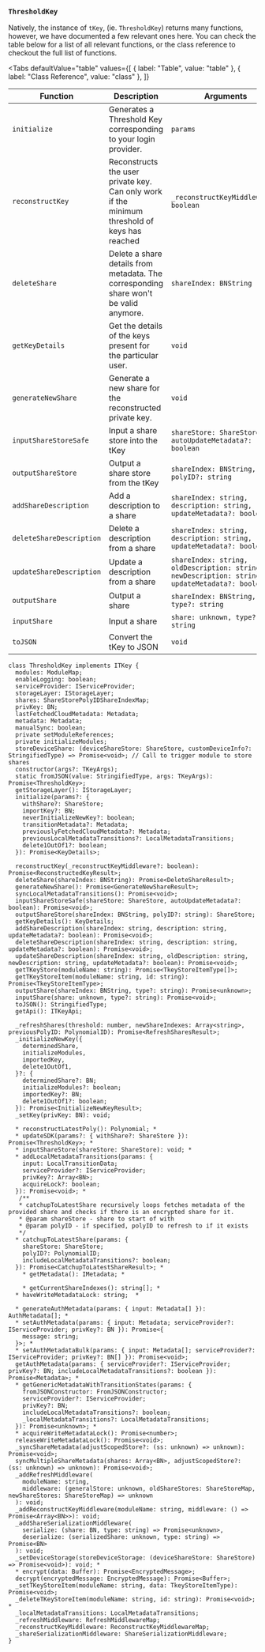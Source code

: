 
### `ThresholdKey`

Natively, the instance of `tKey`, (ie. `ThresholdKey`) returns many functions, however, we have documented a few relevant ones here. You can check the
table below for a list of all relevant functions, or the class reference to checkout the full list of functions.

<Tabs
  defaultValue="table"
  values={[
    { label: "Table", value: "table" },
    { label: "Class Reference", value: "class" },
  ]}
>

<TabItem value="table">

| Function                 | Description                                                                                   | Arguments                                                                                      | Return                   |
| ------------------------ | --------------------------------------------------------------------------------------------- | ---------------------------------------------------------------------------------------------- | ------------------------ |
| `initialize`             | Generates a Threshold Key corresponding to your login provider.                               | `params`                                                                                       | `KeyDetails`             |
| `reconstructKey`         | Reconstructs the user private key. Can only work if the minimum threshold of keys has reached | `_reconstructKeyMiddleware?: boolean`                                                          | `ReconstructedKeyResult` |
| `deleteShare`            | Delete a share details from metadata. The corresponding share won't be valid anymore.         | `shareIndex: BNString`                                                                         | `DeleteShareResult`      |
| `getKeyDetails`          | Get the details of the keys present for the particular user.                                  | `void`                                                                                         | `KeyDetails`             |
| `generateNewShare`       | Generate a new share for the reconstructed private key.                                       | `void`                                                                                         | `GenerateNewShareResult` |
| `inputShareStoreSafe`    | Input a share store into the tKey                                                             | `shareStore: ShareStore, autoUpdateMetadata?: boolean`                                         | `void`                   |
| `outputShareStore`       | Output a share store from the tKey                                                            | `shareIndex: BNString, polyID?: string`                                                        | `ShareStore`             |
| `addShareDescription`    | Add a description to a share                                                                  | `shareIndex: string, description: string, updateMetadata?: boolean`                            | `void`                   |
| `deleteShareDescription` | Delete a description from a share                                                             | `shareIndex: string, description: string, updateMetadata?: boolean`                            | `void`                   |
| `updateShareDescription` | Update a description from a share                                                             | `shareIndex: string, oldDescription: string, newDescription: string, updateMetadata?: boolean` | `void`                   |
| `outputShare`            | Output a share                                                                                | `shareIndex: BNString, type?: string`                                                          | `unknown`                |
| `inputShare`             | Input a share                                                                                 | `share: unknown, type?: string`                                                                | `void`                   |
| `toJSON`                 | Convert the tKey to JSON                                                                      | `void`                                                                                         | `StringifiedType`        |

</TabItem>

<TabItem value="class">

```tsx
class ThresholdKey implements ITKey {
  modules: ModuleMap;
  enableLogging: boolean;
  serviceProvider: IServiceProvider;
  storageLayer: IStorageLayer;
  shares: ShareStorePolyIDShareIndexMap;
  privKey: BN;
  lastFetchedCloudMetadata: Metadata;
  metadata: Metadata;
  manualSync: boolean;
  private setModuleReferences;
  private initializeModules;
  storeDeviceShare: (deviceShareStore: ShareStore, customDeviceInfo?: StringifiedType) => Promise<void>; // Call to trigger module to store shares
  constructor(args?: TKeyArgs);
  static fromJSON(value: StringifiedType, args: TKeyArgs): Promise<ThresholdKey>;
  getStorageLayer(): IStorageLayer;
  initialize(params?: {
    withShare?: ShareStore;
    importKey?: BN;
    neverInitializeNewKey?: boolean;
    transitionMetadata?: Metadata;
    previouslyFetchedCloudMetadata?: Metadata;
    previousLocalMetadataTransitions?: LocalMetadataTransitions;
    delete1OutOf1?: boolean;
  }): Promise<KeyDetails>;

  reconstructKey(_reconstructKeyMiddleware?: boolean): Promise<ReconstructedKeyResult>;
  deleteShare(shareIndex: BNString): Promise<DeleteShareResult>;
  generateNewShare(): Promise<GenerateNewShareResult>;
  syncLocalMetadataTransitions(): Promise<void>;
  inputShareStoreSafe(shareStore: ShareStore, autoUpdateMetadata?: boolean): Promise<void>;
  outputShareStore(shareIndex: BNString, polyID?: string): ShareStore;
  getKeyDetails(): KeyDetails;
  addShareDescription(shareIndex: string, description: string, updateMetadata?: boolean): Promise<void>;
  deleteShareDescription(shareIndex: string, description: string, updateMetadata?: boolean): Promise<void>;
  updateShareDescription(shareIndex: string, oldDescription: string, newDescription: string, updateMetadata?: boolean): Promise<void>;
  getTKeyStore(moduleName: string): Promise<TkeyStoreItemType[]>;
  getTKeyStoreItem(moduleName: string, id: string): Promise<TkeyStoreItemType>;
  outputShare(shareIndex: BNString, type?: string): Promise<unknown>;
  inputShare(share: unknown, type?: string): Promise<void>;
  toJSON(): StringifiedType;
  getApi(): ITKeyApi;

  _refreshShares(threshold: number, newShareIndexes: Array<string>, previousPolyID: PolynomialID): Promise<RefreshSharesResult>;
  _initializeNewKey({
    determinedShare,
    initializeModules,
    importedKey,
    delete1OutOf1,
  }?: {
    determinedShare?: BN;
    initializeModules?: boolean;
    importedKey?: BN;
    delete1OutOf1?: boolean;
  }): Promise<InitializeNewKeyResult>;
  _setKey(privKey: BN): void;

  * reconstructLatestPoly(): Polynomial; *
  * updateSDK(params?: { withShare?: ShareStore }): Promise<ThresholdKey>; *
  * inputShareStore(shareStore: ShareStore): void; *
  * addLocalMetadataTransitions(params: {
    input: LocalTransitionData;
    serviceProvider?: IServiceProvider;
    privKey?: Array<BN>;
    acquireLock?: boolean;
  }): Promise<void>; *
   /**
   * catchupToLatestShare recursively loops fetches metadata of the provided share and checks if there is an encrypted share for it.
   * @param shareStore - share to start of with
   * @param polyID - if specified, polyID to refresh to if it exists
   */
  * catchupToLatestShare(params: {
    shareStore: ShareStore;
    polyID?: PolynomialID;
    includeLocalMetadataTransitions?: boolean;
  }): Promise<CatchupToLatestShareResult>; *
    * getMetadata(): IMetadata; *

    * getCurrentShareIndexes(): string[]; *
  * haveWriteMetadataLock: string;  *

  * generateAuthMetadata(params: { input: Metadata[] }): AuthMetadata[]; *
  * setAuthMetadata(params: { input: Metadata; serviceProvider?: IServiceProvider; privKey?: BN }): Promise<{
    message: string;
  }>; *
  * setAuthMetadataBulk(params: { input: Metadata[]; serviceProvider?: IServiceProvider; privKey?: BN[] }): Promise<void>;
  getAuthMetadata(params: { serviceProvider?: IServiceProvider; privKey?: BN; includeLocalMetadataTransitions?: boolean }): Promise<Metadata>; *
  * getGenericMetadataWithTransitionStates(params: {
    fromJSONConstructor: FromJSONConstructor;
    serviceProvider?: IServiceProvider;
    privKey?: BN;
    includeLocalMetadataTransitions?: boolean;
    _localMetadataTransitions?: LocalMetadataTransitions;
  }): Promise<unknown>; *
  * acquireWriteMetadataLock(): Promise<number>;
  releaseWriteMetadataLock(): Promise<void>;
  _syncShareMetadata(adjustScopedStore?: (ss: unknown) => unknown): Promise<void>;
  syncMultipleShareMetadata(shares: Array<BN>, adjustScopedStore?: (ss: unknown) => unknown): Promise<void>;
  _addRefreshMiddleware(
    moduleName: string,
    middleware: (generalStore: unknown, oldShareStores: ShareStoreMap, newShareStores: ShareStoreMap) => unknown
  ): void;
  _addReconstructKeyMiddleware(moduleName: string, middleware: () => Promise<Array<BN>>): void;
  _addShareSerializationMiddleware(
    serialize: (share: BN, type: string) => Promise<unknown>,
    deserialize: (serializedShare: unknown, type: string) => Promise<BN>
  ): void;
  _setDeviceStorage(storeDeviceStorage: (deviceShareStore: ShareStore) => Promise<void>): void; *
  * encrypt(data: Buffer): Promise<EncryptedMessage>;
  decrypt(encryptedMessage: EncryptedMessage): Promise<Buffer>;
  _setTKeyStoreItem(moduleName: string, data: TkeyStoreItemType): Promise<void>;
  _deleteTKeyStoreItem(moduleName: string, id: string): Promise<void>; *
  _localMetadataTransitions: LocalMetadataTransitions;
  _refreshMiddleware: RefreshMiddlewareMap;
  _reconstructKeyMiddleware: ReconstructKeyMiddlewareMap;
  _shareSerializationMiddleware: ShareSerializationMiddleware;
}
```

</TabItem>

</Tabs>
